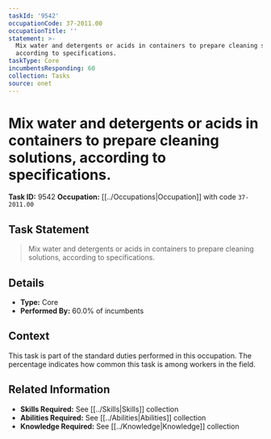```yaml
---
taskId: '9542'
occupationCode: 37-2011.00
occupationTitle: ''
statement: >-
  Mix water and detergents or acids in containers to prepare cleaning solutions,
  according to specifications.
taskType: Core
incumbentsResponding: 60
collection: Tasks
source: onet
---
```

# Mix water and detergents or acids in containers to prepare cleaning solutions, according to specifications.

**Task ID:** 9542
**Occupation:** [[../Occupations|Occupation]] with code `37-2011.00`

## Task Statement

> Mix water and detergents or acids in containers to prepare cleaning solutions, according to specifications.

## Details

- **Type:** Core
- **Performed By:** 60.0% of incumbents

## Context

This task is part of the standard duties performed in this occupation. The percentage indicates how common this task is among workers in the field.

## Related Information

- **Skills Required:** See [[../Skills|Skills]] collection
- **Abilities Required:** See [[../Abilities|Abilities]] collection
- **Knowledge Required:** See [[../Knowledge|Knowledge]] collection
